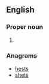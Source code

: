 ==English==

===Proper noun===
{{en-proper noun}}

# {{abbreviation of|Thessalonians}}

===Anagrams===
* [[hests#English|hests]]
* [[shets#English|shets]]